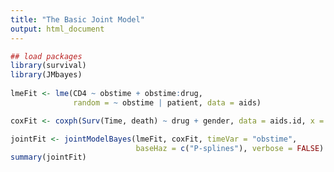 ```yaml
---
title: "The Basic Joint Model"
output: html_document
---
```



```r
## load packages
library(survival)
library(JMbayes)
    
lmeFit <- lme(CD4 ~ obstime + obstime:drug,
              random = ~ obstime | patient, data = aids)

coxFit <- coxph(Surv(Time, death) ~ drug + gender, data = aids.id, x = TRUE)

jointFit <- jointModelBayes(lmeFit, coxFit, timeVar = "obstime",
                            baseHaz = c("P-splines"), verbose = FALSE)
summary(jointFit)
```
